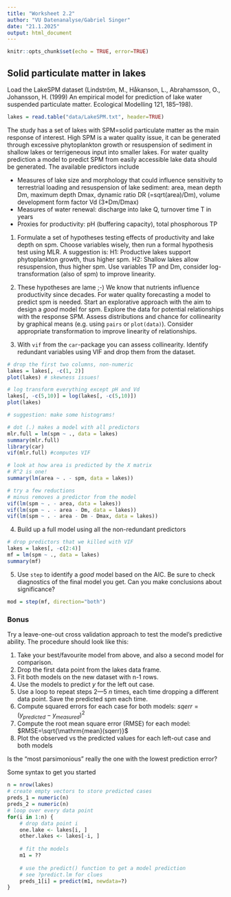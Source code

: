 ```yaml
---
title: "Worksheet 2.2"
author: "VU Datenanalyse/Gabriel Singer"
date: "21.1.2025"
output: html_document
---
```


```r
knitr::opts_chunk$set(echo = TRUE, error=TRUE)
```


## Solid particulate matter in lakes

Load the LakeSPM dataset (Lindström, M., Håkanson, L., Abrahamsson, O., Johansson, H. (1999) An empirical model for prediction of lake water suspended particulate matter. Ecological Modelling 121, 185–198).

```r
lakes = read.table("data/LakeSPM.txt", header=TRUE)
```

The study has a set of lakes with SPM=solid particulate matter as the main response of interest. High SPM is a water quality issue, it can be generated through excessive phytoplankton growth or resuspension of sediment in shallow lakes or terrigeneous input into smaller lakes. For water quality prediction a model to predict SPM from easily accessible lake data should be generated. The available predictors include

* Measures of lake size and morphology that could influence sensitivity to terrestrial loading and resuspension of lake sediment: area, mean depth Dm, maximum depth Dmax, dynamic ratio DR (=sqrt(area)/Dm), volume development form factor Vd (3*Dm/Dmax)
* Measures of water renewal: discharge into lake Q, turnover time T in years
* Proxies for productivity: pH (buffering capacity), total phosphorous TP

1. Formulate a set of hypotheses testing effects of productivity and lake depth on spm. Choose variables wisely, then run a formal hypothesis test using MLR.
A suggestion is:
H1: Productive lakes support phytoplankton growth, thus higher spm.
H2: Shallow lakes allow resuspension, thus higher spm.
Use variables TP and Dm, consider log-transformation (also of spm) to improve linearity.

2. These hypotheses are lame ;-) We know that nutrients influence productivity since decades. For water quality forecasting a model to predict spm is needed. Start an explorative approach with the aim to design a *good* model for spm. Explore the data for potential relationships with the response SPM. Assess distributions and chance for collinearity by graphical means (e.g. using `pairs` or `plot(data)`). Consider appropriate transformation to improve linearity of relationships.
3. With `vif` from the `car`-package you can assess collinearity. Identify redundant variables using VIF and drop them from the dataset.

```r
# drop the first two columns, non-numeric
lakes = lakes[, -c(1, 2)]
plot(lakes) # skewness issues!

# log transform everything except pH and Vd
lakes[, -c(5,10)] = log(lakes[, -c(5,10)])
plot(lakes)

# suggestion: make some histograms!

# dot (.) makes a model with all predictors 
mlr.full = lm(spm ~ ., data = lakes) 
summary(mlr.full)
library(car)
vif(mlr.full) #computes VIF

# look at how area is predicted by the X matrix
# R^2 is one!
summary(lm(area ~ . - spm, data = lakes))

# try a few reductions
# minus removes a predictor from the model
vif(lm(spm ~ . - area, data = lakes))
vif(lm(spm ~ . - area - Dm, data = lakes))
vif(lm(spm ~ . - area - Dm - Dmax, data = lakes))

```

4. Build up a full model using all the non-redundant predictors
```r
# drop predictors that we killed with VIF
lakes = lakes[, -c(2:4)]
mf = lm(spm ~ ., data = lakes)
summary(mf)
```

5. Use `step` to identify a *good* model based on the AIC. Be sure to check diagnostics of the final model you get. Can you make conclusions about significance?

```r
mod = step(mf, direction="both")
```


### Bonus

Try a leave-one-out cross validation approach to test the model's predictive ability. The procedure should look like this:

1. Take your best/favourite model from above, and also a second model for comparison. 
2. Drop the first data point from the lakes data frame.
3. Fit both models on the new dataset with n-1 rows.
4. Use the models to predict $y$ for the left out case.
5. Use a loop to repeat steps 2—5 $n$ times, each time dropping a different data point. Save the predicted spm each time.
6. Compute squared errors for each case for both models: $sqerr = (y_{predicted} - y_{measured})^2$
7. Compute the root mean square error (RMSE) for each model: $RMSE=\sqrt{\mathrm{mean}(sqerr)}$
8. Plot the observed vs the predicted values for each left-out case and both models

Is the "most parsimonious" really the one with the lowest prediction error? 

Some syntax to get you started
```r
n = nrow(lakes)
# create empty vectors to store predicted cases
preds_1 = numeric(n)
preds_2 = numeric(n)
# loop over every data point
for(i in 1:n) {
	# drop data point i
	one.lake <- lakes[i, ]
	other.lakes <- lakes[-i, ]
	
	# fit the models
	m1 = ??
		
	# use the predict() function to get a model prediction
	# see ?predict.lm for clues
	preds_1[i] = predict(m1, newdata=?)
}
```


